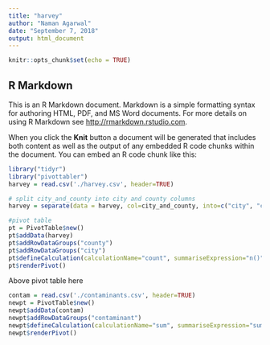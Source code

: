 ```yaml
---
title: "harvey"
author: "Naman Agarwal"
date: "September 7, 2018"
output: html_document
---
```


```r
knitr::opts_chunk$set(echo = TRUE)
```

## R Markdown

This is an R Markdown document. Markdown is a simple formatting syntax for authoring HTML, PDF, and MS Word documents. For more details on using R Markdown see <http://rmarkdown.rstudio.com>.

When you click the **Knit** button a document will be generated that includes both content as well as the output of any embedded R code chunks within the document. You can embed an R code chunk like this:

```r
library("tidyr")
library("pivottabler")
harvey = read.csv('./harvey.csv', header=TRUE)

# split city_and_county into city and county columns
harvey = separate(data = harvey, col=city_and_county, into=c("city", "county"), sep=",")

#pivot table
pt = PivotTable$new()
pt$addData(harvey)
pt$addRowDataGroups("county")
pt$addRowDataGroups("city")
pt$defineCalculation(calculationName="count", summariseExpression="n()")
pt$renderPivot()

```
Above pivot table here


```r

contam = read.csv('./contaminants.csv', header=TRUE)
newpt = PivotTable$new()
newpt$addData(contam)
newpt$addRowDataGroups("contaminant")
newpt$defineCalculation(calculationName="sum", summariseExpression="sum(as.numeric(clean_amount_released))")
newpt$renderPivot()

```